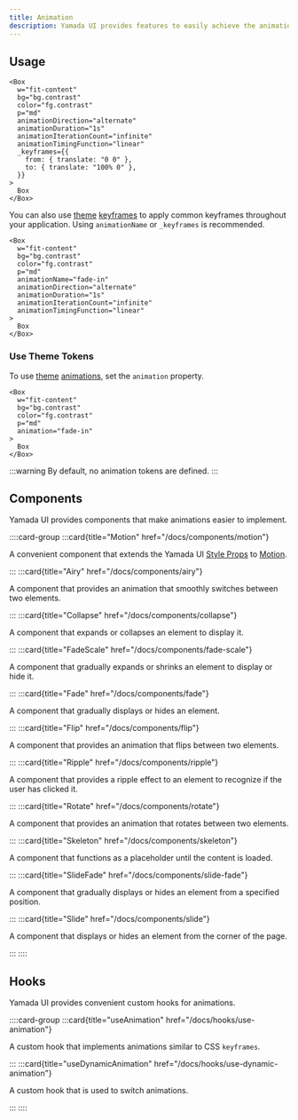```yaml
---
title: Animation
description: Yamada UI provides features to easily achieve the animation you want.
---
```


## Usage

```tsx preview
<Box
  w="fit-content"
  bg="bg.contrast"
  color="fg.contrast"
  p="md"
  animationDirection="alternate"
  animationDuration="1s"
  animationIterationCount="infinite"
  animationTimingFunction="linear"
  _keyframes={{
    from: { translate: "0 0" },
    to: { translate: "100% 0" },
  }}
>
  Box
</Box>
```

You can also use [theme](/docs/theming) [keyframes](/docs/theming/tokens/keyframes) to apply common keyframes throughout your application. Using `animationName` or `_keyframes` is recommended.

```tsx preview
<Box
  w="fit-content"
  bg="bg.contrast"
  color="fg.contrast"
  p="md"
  animationName="fade-in"
  animationDirection="alternate"
  animationDuration="1s"
  animationIterationCount="infinite"
  animationTimingFunction="linear"
>
  Box
</Box>
```

### Use Theme Tokens

To use [theme](/docs/theming) [animations](/docs/theming/tokens/animations), set the `animation` property.

```tsx preview
<Box
  w="fit-content"
  bg="bg.contrast"
  color="fg.contrast"
  p="md"
  animation="fade-in"
>
  Box
</Box>
```

:::warning
By default, no animation tokens are defined.
:::

## Components

Yamada UI provides components that make animations easier to implement.

::::card-group
:::card{title="Motion" href="/docs/components/motion"}

A convenient component that extends the Yamada UI [Style Props](/docs/styling/style-props) to [Motion](https://motion.dev/).

:::
:::card{title="Airy" href="/docs/components/airy"}

A component that provides an animation that smoothly switches between two elements.

:::
:::card{title="Collapse" href="/docs/components/collapse"}

A component that expands or collapses an element to display it.

:::
:::card{title="FadeScale" href="/docs/components/fade-scale"}

A component that gradually expands or shrinks an element to display or hide it.

:::
:::card{title="Fade" href="/docs/components/fade"}

A component that gradually displays or hides an element.

:::
:::card{title="Flip" href="/docs/components/flip"}

A component that provides an animation that flips between two elements.

:::
:::card{title="Ripple" href="/docs/components/ripple"}

A component that provides a ripple effect to an element to recognize if the user has clicked it.

:::
:::card{title="Rotate" href="/docs/components/rotate"}

A component that provides an animation that rotates between two elements.

:::
:::card{title="Skeleton" href="/docs/components/skeleton"}

A component that functions as a placeholder until the content is loaded.

:::
:::card{title="SlideFade" href="/docs/components/slide-fade"}

A component that gradually displays or hides an element from a specified position.

:::
:::card{title="Slide" href="/docs/components/slide"}

A component that displays or hides an element from the corner of the page.

:::
::::

## Hooks

Yamada UI provides convenient custom hooks for animations.

::::card-group
:::card{title="useAnimation" href="/docs/hooks/use-animation"}

A custom hook that implements animations similar to CSS `keyframes`.

:::
:::card{title="useDynamicAnimation" href="/docs/hooks/use-dynamic-animation"}

A custom hook that is used to switch animations.

:::
::::
